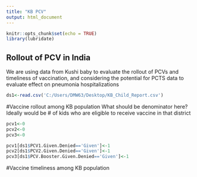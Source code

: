 ```yaml
---
title: "KB PCV"
output: html_document
---
```


```r
knitr::opts_chunk$set(echo = TRUE)
library(lubridate)
```

## Rollout of PCV in India
We are using data from Kushi baby to evaluate the rollout of PCVs and timeliness of vaccination, and considering the potential for PCTS data to evaluate effect on pneumonia hospitalizations


```r
ds1<-read.csv('C:/Users/DMW63/Desktop/KB_Child_Report.csv')
```

#Vaccine rollout among KB population
What should be denominator here? Ideally would be # of kids who are eligible to receive vaccine in that district
```r
pcv1<-0
pcv2<-0
pcv3<-0

pcv1[ds1$PCV1.Given.Denied=='Given']<-1 
pcv2[ds1$PCV2.Given.Denied=='Given']<-1 
pcv3[ds1$PCV.Booster.Given.Denied=='Given']<-1 

```


#Vaccine timeliness among KB population

